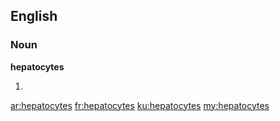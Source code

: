 ==English==

===Noun===
'''hepatocytes'''

# {{plural of|[[hepatocyte]]}}

[[ar:hepatocytes]]
[[fr:hepatocytes]]
[[ku:hepatocytes]]
[[my:hepatocytes]]